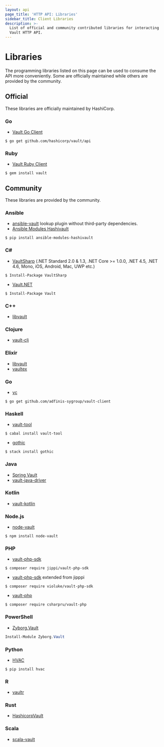 ```yaml
---
layout: api
page_title: 'HTTP API: Libraries'
sidebar_title: Client Libraries
description: >-
  List of official and community contributed libraries for interacting with the
  Vault HTTP API.
---
```


# Libraries

The programming libraries listed on this page can be used to consume the API more conveniently.
Some are officially maintained while others are provided by the community.

## Official

These libraries are officially maintained by HashiCorp.

### Go

- [Vault Go Client](https://github.com/hashicorp/vault/tree/main/api)

```shell
$ go get github.com/hashicorp/vault/api
```

### Ruby

- [Vault Ruby Client](https://github.com/hashicorp/vault-ruby)

```shell
$ gem install vault
```

## Community

These libraries are provided by the community.

### Ansible

- [ansible-vault](https://github.com/jhaals/ansible-vault) lookup plugin without third-party dependencies.
- [Ansible Modules Hashivault](https://pypi.python.org/pypi/ansible-modules-hashivault)

```shell
$ pip install ansible-modules-hashivault
```

### C&#35;

- [VaultSharp](https://github.com/rajanadar/VaultSharp) (.NET Standard 2.0 & 1.3, .NET Core >= 1.0.0, .NET 4.5, .NET 4.6, Mono, iOS, Android, Mac, UWP etc.)

```shell
$ Install-Package VaultSharp
```

- [Vault.NET](https://github.com/Chatham/Vault.NET)

```shell
$ Install-Package Vault
```

### C++

- [libvault](https://github.com/abedra/libvault)

### Clojure

- [vault-clj](https://github.com/amperity/vault-clj)

### Elixir

- [libvault](https://hex.pm/packages/libvault)
- [vaultex](https://hex.pm/packages/vaultex)

### Go

- [vc](https://github.com/adfinis-sygroup/vault-client)

```shell
$ go get github.com/adfinis-sygroup/vault-client
```

### Haskell

- [vault-tool](https://hackage.haskell.org/package/vault-tool)

```shell
$ cabal install vault-tool
```

- [gothic](http://hackage.haskell.org/package/gothic)

```shell
$ stack install gothic
```

### Java

- [Spring Vault](https://github.com/spring-projects/spring-vault)
- [vault-java-driver](https://github.com/BetterCloud/vault-java-driver)

### Kotlin

- [vault-kotlin](https://github.com/kunickiaj/vault-kotlin)

### Node.js

- [node-vault](https://github.com/kr1sp1n/node-vault)

```shell
$ npm install node-vault
```

### PHP

- [vault-php-sdk](https://github.com/jippi/vault-php-sdk)

```shell
$ composer require jippi/vault-php-sdk
```

- [vault-php-sdk](https://github.com/violuke/vault-php-sdk) extended from jipppi

```shell
$ composer require violuke/vault-php-sdk
```

- [vault-php](https://github.com/CSharpRU/vault-php)

```shell
$ composer require csharpru/vault-php
```

### PowerShell

- [Zyborg.Vault](https://github.com/zyborg/Zyborg.Vault)

```PowerShell
Install-Module Zyborg.Vault
```

### Python

- [HVAC](https://github.com/ianunruh/hvac)

```shell
$ pip install hvac
```

### R

- [vaultr](https://github.com/vimc/vaultr)

### Rust

- [HashicorpVault](https://crates.io/crates/hashicorp_vault)

### Scala

- [scala-vault](https://github.com/janstenpickle/scala-vault)
